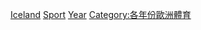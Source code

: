 {{Cat main|冰島體育}}

[[Category:各年份各國體育|Iceland]]
[[Category:依年份劃分的冰島|Sport]]
[[Category:冰島體育|Year]]
[[Category:各年份歐洲體育|Category:各年份歐洲體育]]